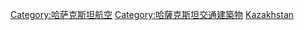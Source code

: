 {{Commonscat|Airports in Kazakhstan}}
{{Portal|航空}}

[[Category:哈萨克斯坦航空|Category:哈萨克斯坦航空]]
[[Category:哈薩克斯坦交通建築物|Category:哈薩克斯坦交通建築物]]
[[Category:亞洲各國機場|Kazakhstan]]